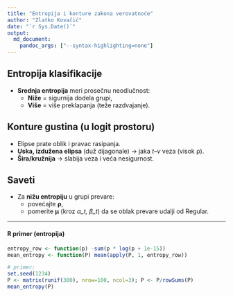 ```yaml
---
title: "Entropija i konture zakona verovatnoće"
author: "Zlatko Kovačić"
date: "`r Sys.Date()`"
output:   
  md_document:  
    pandoc_args: ["--syntax-highlighting=none"]
---
```


## Entropija klasifikacije

- **Srednja entropija** meri prosečnu neodlučnost:  
  - **Niže** = sigurnija dodela grupi,  
  - **Više** = više preklapanja (teže razdvajanje).

## Konture gustina (u logit prostoru)

- Elipse prate oblik i pravac rasipanja.  
- **Uska, izdužena elipsa** (duž dijagonale) → jaka *t–v* veza (visok ρ).  
- **Šira/kružnija** → slabija veza i veća nesigurnost.

## Saveti

- Za **nižu entropiju** u grupi prevare:  
  - povećajte **ρ**,  
  - pomerite **μ** (kroz *α_t, β_t*) da se oblak prevare udalji od Regular.

---

#### R primer (entropija)

```r
entropy_row <- function(p) -sum(p * log(p + 1e-15))
mean_entropy <- function(P) mean(apply(P, 1, entropy_row))

# primer:
set.seed(1234)
P <- matrix(runif(300), nrow=100, ncol=3); P <- P/rowSums(P)
mean_entropy(P)
```
